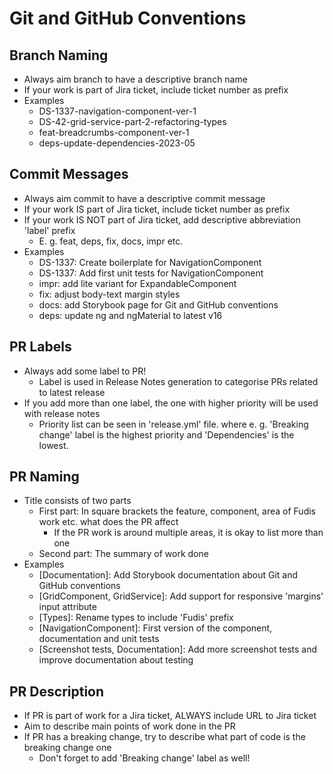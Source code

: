 
<Meta title="Documentation/Development/Git and GitHub Conventions" />

# Git and GitHub Conventions

## Branch Naming

- Always aim branch to have a descriptive branch name
- If your work is part of Jira ticket, include ticket number as prefix
- Examples
	- DS-1337-navigation-component-ver-1
  - DS-42-grid-service-part-2-refactoring-types
  - feat-breadcrumbs-component-ver-1
  - deps-update-dependencies-2023-05

## Commit Messages

- Always aim commit to have a descriptive commit message
- If your work IS part of Jira ticket, include ticket number as prefix
- If your work IS NOT part of Jira ticket, add descriptive abbreviation 'label' prefix
	- E. g. feat, deps, fix, docs, impr etc.
- Examples
	- DS-1337: Create boilerplate for NavigationComponent
	- DS-1337: Add first unit tests for NavigationComponent
  - impr: add lite variant for ExpandableComponent
  - fix: adjust body-text margin styles
  - docs: add Storybook page for Git and GitHub conventions
  - deps: update ng and ngMaterial to latest v16

## PR Labels

- Always add some label to PR!
  - Label is used in Release Notes generation to categorise PRs related to latest release
- If you add more than one label, the one with higher priority will be used with release notes
  - Priority list can be seen in 'release.yml' file. where e. g. 'Breaking change' label is the highest priority and 'Dependencies' is the lowest.

## PR Naming

- Title consists of two parts
  - First part: In square brackets the feature, component, area of Fudis work etc. what does the PR affect
  	- If the PR work is around multiple areas, it is okay to list more than one
  - Second part: The summary of work done
- Examples
  - [Documentation]: Add Storybook documentation about Git and GitHub conventions 
  - [GridComponent, GridService]: Add support for responsive 'margins' input attribute
  - [Types]: Rename types to include 'Fudis' prefix
  - [NavigationComponent]: First version of the component, documentation and unit tests
  - [Screenshot tests, Documentation]: Add more screenshot tests and improve documentation about testing

## PR Description

- If PR is part of work for a Jira ticket, ALWAYS include URL to Jira ticket
- Aim to describe main points of work done in the PR
- If PR has a breaking change, try to describe what part of code is the breaking change one
    * Don't forget to add 'Breaking change' label as well!


